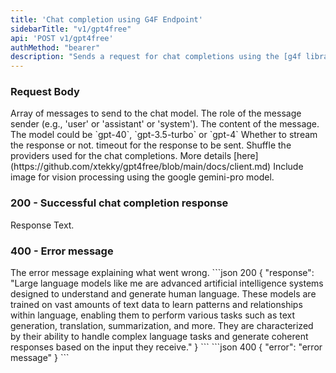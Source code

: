 ```yaml
---
title: 'Chat completion using G4F Endpoint'
sidebarTitle: "v1/gpt4free"
api: 'POST v1/gpt4free'
authMethod: "bearer"
description: "Sends a request for chat completions using the [g4f library](https://github.com/xtekky/gpt4free)"
---
```

### Request Body

<ParamField body="messages" type="array" required>
  Array of messages to send to the chat model.
 <Expandable title="properties" type="object">
 <ParamField body="role" type="string" required>
  The role of the message sender (e.g., 'user' or 'assistant' or 'system').
</ParamField>
<ParamField body="content" type="string" required>
  The content of the message.
</ParamField>
  </Expandable>
 </ParamField>
<ParamField body="model" type="string" default="gpt-4o">
 The model could be `gpt-40`, `gpt-3.5-turbo` or `gpt-4`
</ParamField>
<ParamField body="stream" type="boolean" >
  Whether to stream the response or not.
</ParamField>
<ParamField body="timeout" type="int" >
  timeout for the response to be sent.
</ParamField>
<ParamField body="shuffle" type="boolean" default="false">
  Shuffle the providers used for the chat completions. More details [here](https://github.com/xtekky/gpt4free/blob/main/docs/client.md)
</ParamField>
<ParamField body="image_url" type="string">
  Include image for vision processing using the google gemini-pro model.
</ParamField>

### 200 - Successful chat completion response
<ResponseField name="response" type="string">
  Response Text.
</ResponseField>

### 400 - Error message
<ResponseField name="error" type="string">
  The error message explaining what went wrong.
</ResponseField>

<ResponseExample>
```json 200
{
  "response": "Large language models like me are advanced artificial intelligence systems designed to understand and generate human language. These models are trained on vast amounts of text data to learn patterns and relationships within language, enabling them to perform various tasks such as text generation, translation, summarization, and more. They are characterized by their ability to handle complex language tasks and generate coherent responses based on the input they receive."
}
```
```json 400
{
  "error": "error message"
}
```
</ResponseExample>